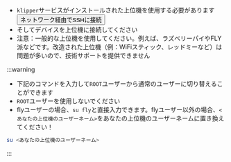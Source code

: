 * `klipper`サービスがインストールされた上位機を使用する必要があります  <Button variant="contained" disableElevation href="/docs/DebugDoc/BasicTutorial/">ネットワーク経由でSSHに接続</Button>
* そしてデバイスを上位機に接続してください
* 注意：一般的な上位機を使用してください。例えば、ラズベリーパイやFLY派などです。改造された上位機（例：WiFiスティック、レッドミーなど）は問題が多いので、技術サポートを提供できません


    
:::warning
* 下記のコマンドを入力して`ROOT`ユーザーから通常のユーザーに切り替えることができます
* `ROOT`ユーザーを使用しないでください
* flyユーザーの場合、`su fly`と直接入力できます。flyユーザー以外の場合、`<あなたの上位機のユーザーネーム>`をあなたの上位機のユーザーネームに置き換えてください！
```bash
su <あなたの上位機のユーザーネーム>
```
:::